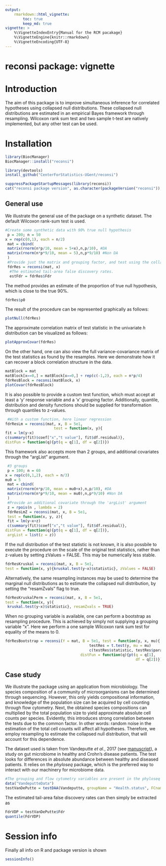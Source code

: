 ```yaml
---
output:
    rmarkdown::html_vignette:
        toc: true
        keep_md: true
vignette: >
    %\VignetteIndexEntry{Manual for the RCM pacakage}
    %\VignetteEngine{knitr::rmarkdown}
    %\VignetteEncoding{UTF-8}
---
```


# reconsi package: vignette

\setcounter{tocdepth}{5}
\tableofcontents

# Introduction

The aim of this package is to improve simultaneous inference for correlated 
hypotheses using collapsed null distributions. These collapsed null distributions 
are estimated in an empirical Bayes framework through resampling. Wilcoxon rank sum test and two sample t-test
are natively implemented, but any other test can be used.

# Installation

```r
library(BiocManager)
BiocManager::install("reconsi")
```

```r
library(devtools)
install_github("CenterForStatistics-UGent/reconsi")
```

```r
suppressPackageStartupMessages(library(reconsi))
cat("reconsi package version", as.character(packageVersion("reconsi")), "\n")
```

## General use

We illustrate the general use of the package on a synthetic dataset. The default 
Wilcoxon rank-sum test is used.

```r
#Create some synthetic data with 90% true null hypothesis
 p = 200; n = 50
x = rep(c(0,1), each = n/2)
 mat = cbind(
 matrix(rnorm(n*p/10, mean = 5+x),n,p/10), #DA
 matrix(rnorm(n*p*9/10, mean = 5),n,p*9/10) #Non DA
 )
 #Provide just the matrix and grouping factor, and test using the collapsed null
 fdrRes = reconsi(mat, x)
  #The estimated tail-area false discovery rates.
  estFdr = fdrRes$Fdr
```

The method provides an estimate of the proportion of true null hypothesis, which 
is close to the true 90%.

```r
fdrRes$p0
```

The result of the procedure can be represented graphically as follows:

```r
plotNull(fdrRes)
```

The approximate correlation matrix of test statistic in the univariate $h$ distribution can be visualized as follows:

```r
plotApproxCovar(fdrRes)
```

On the other hand, one can also view the full variance-covariance matrix of the test statistics as found by the resamples. Here we demonstrate how it can recover a block correlation structure in the data.

```r
matBlock = mat
matBlock[x==0,] = matBlock[x==0,] + rep(c(-1,2), each = n*p/4)
fdrResBlock = reconsi(matBlock, x)
plotCovar(fdrResBlock)
```

It is also possible to provide a custom test function, which must accept at
least a 'y' response variable and a 'x' grouping factor. Additionally, quantile, distribution and density functions should be supplied for transformation through quantiles to z-values.

```r
 #With a custom function, here linear regression
fdrResLm = reconsi(mat, x, B = 5e1,
                      test = function(x, y){
fit = lm(y~x)
c(summary(fit)$coef["x","t value"], fit$df.residual)},
distFun = function(q){pt(q = q[1], df = q[2])})
```

This framework also accepts more than 2 groups, and additional covariates 
through the "argList" argument.

```r
 #3 groups
 p = 100; n = 60
x = rep(c(0,1,2), each = n/3)
mu0 = 5
 mat = cbind(
 matrix(rnorm(n*p/10, mean = mu0+x),n,p/10), #DA
 matrix(rnorm(n*p*9/10, mean = mu0),n,p*9/10) #Non DA
 )
 #Provide an additional covariate through the 'argList' argument
 z = rpois(n , lambda = 2)
 fdrResLmZ = reconsi(mat, x, B = 5e1,
 test = function(x, y, z){
 fit = lm(y~x+z)
 c(summary(fit)$coef["x","t value"], fit$df.residual)},
distFun = function(q){pt(q = q[1], df = q[2])},
 argList = list(z = z))
```

If the null distribution of the test statistic is not known, it is also possbile
to execute the procedure on the scale of the original test statistics, rather 
than z-values by setting zValues = FALSE. This may be numerically less stable.

```r
fdrResKruskal = reconsi(mat, x, B = 5e1,
test = function(x, y){kruskal.test(y~x)$statistic}, zValues = FALSE)
```

Alternatively, the same resampling instances may be used to determine the marginal null distributions as to estimate the collapsed null distribution, by setting the "resamZvals" flag to true.

```r
fdrResKruskalPerm = reconsi(mat, x, B = 5e1,
test = function(x, y){
 kruskal.test(y~x)$statistic}, resamZvals = TRUE)
```

When no grouping variable is available, one can perform a bootstrap as resampling procedure. This is achieved by simply not supplying a grouping variable "x". Here we perform a one sample Wilcoxon rank sum test for equality of the means to 0.

```r
fdrResBootstrap = reconsi(Y = mat, B = 5e1, test = function(y, x, mu){
                                      testRes = t.test(y, mu = mu)
                                      c(testRes$statistic, testRes$parameter)}, argList = list(mu = mu0),
                                  distFun = function(q){pt(q = q[1],
                                                           df = q[2])})
```

## Case study

We illustrate the package using an application from microbiology. The species
composition of a community of microorganisms can be determined through 
sequencing. However, this only yields compositional information, and knowledge 
of the population size can be acquired by cell counting through flow cytometry.
Next, the obtained species compositions can multiplied by the total population 
size to yield approximate absolute cell counts per species. Evidently, this 
introduces strong correlation between the tests due to the common factor. In 
other words: random noise in the estimation of the total cell counts will affect 
all hypotheses. Therefore, we employ resampling to estimate the collapsed null distribution, that will account for this 
dependence.

The dataset used is taken from Vandeputte _et al._, 2017 (see [manuscript](https://www.ncbi.nlm.nih.gov/pubmed/29143816)), a study on gut microbiome 
in healthy and Crohn's disease patients. The test looks for differences in absolute abundance between healthy and diseased patients. It relies on the _phyloseq_ package, which is the preferred way to interact with our machinery for microbiome data.

```r
#The grouping and flow cytometry variables are present in the phyloseq object, they only need to be called by their name.
data("VandeputteData")
testVanDePutte = testDAA(Vandeputte, groupName = "Health.status", FCname = "absCountFrozen", B = 1e2L)
```

The estimated tail-area false discovery rates can then simply be extracted as

```r
FdrVDP = testVanDePutte$Fdr
quantile(FdrVDP)
```

# Session info

Finally all info on R and package version is shown

```r
sessionInfo()
```
